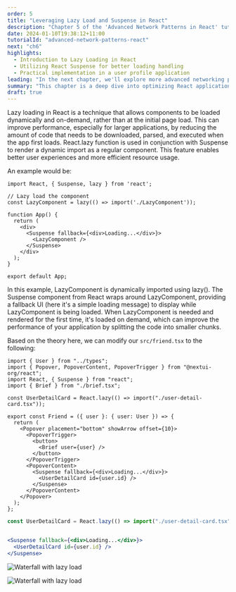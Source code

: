 ```yaml
---
order: 5
title: "Leveraging Lazy Load and Suspense in React"
description: "Chapter 5 of the 'Advanced Network Patterns in React' tutorial explores the concepts of Lazy Loading and React Suspense for optimizing performance. It demonstrates how to dynamically load components only when they are required, reducing initial load times and improving user experience."
date: 2024-01-10T19:38:12+11:00
tutorialId: "advanced-network-patterns-react"
next: "ch6"
highlights:
  - Introduction to Lazy Loading in React
  - Utilizing React Suspense for better loading handling
  - Practical implementation in a user profile application
leading: "In the next chapter, we'll explore more advanced networking patterns and continue enhancing the performance and user experience of React applications."
summary: "This chapter is a deep dive into optimizing React applications using Lazy Load and Suspense. It provides practical examples and insights into improving load times and overall application efficiency."
draft: true
---
```


Lazy loading in React is a technique that allows components to be loaded dynamically and on-demand, rather than at the initial page load. This can improve performance, especially for larger applications, by reducing the amount of code that needs to be downloaded, parsed, and executed when the app first loads. React.lazy function is used in conjunction with Suspense to render a dynamic import as a regular component. This feature enables better user experiences and more efficient resource usage.

An example would be:

```tsx
import React, { Suspense, lazy } from 'react';

// Lazy load the component
const LazyComponent = lazy(() => import('./LazyComponent'));

function App() {
  return (
    <div>
      <Suspense fallback={<div>Loading...</div>}>
        <LazyComponent />
      </Suspense>
    </div>
  );
}

export default App;
```

In this example, LazyComponent is dynamically imported using lazy(). The Suspense component from React wraps around LazyComponent, providing a fallback UI (here it's a simple loading message) to display while LazyComponent is being loaded. When LazyComponent is needed and rendered for the first time, it's loaded on demand, which can improve the performance of your application by splitting the code into smaller chunks.

Based on the theory here, we can modify our `src/friend.tsx` to the following:

```tsx title="src/friend.tsx" {3,6,17-19}
import { User } from "../types";
import { Popover, PopoverContent, PopoverTrigger } from "@nextui-org/react";
import React, { Suspense } from "react";
import { Brief } from "./brief.tsx";

const UserDetailCard = React.lazy(() => import("./user-detail-card.tsx"));

export const Friend = ({ user }: { user: User }) => {
  return (
    <Popover placement="bottom" showArrow offset={10}>
      <PopoverTrigger>
        <button>
          <Brief user={user} />
        </button>
      </PopoverTrigger>
      <PopoverContent>
        <Suspense fallback={<div>Loading...</div>}>
          <UserDetailCard id={user.id} />
        </Suspense>
      </PopoverContent>
    </Popover>
  );
};
```

```jsx
const UserDetailCard = React.lazy(() => import("./user-detail-card.tsx"));
```

```jsx

<Suspense fallback={<div>Loading...</div>}>
  <UserDetailCard id={user.id} />
</Suspense>
```

![Waterfall with lazy load](/tutorials/advanced-network-patterns-react/ch5/waterfall-lazy-load.png)


![Waterfall with lazy load](/tutorials/advanced-network-patterns-react/ch5/waterfall-lazy-load-vis.png)

